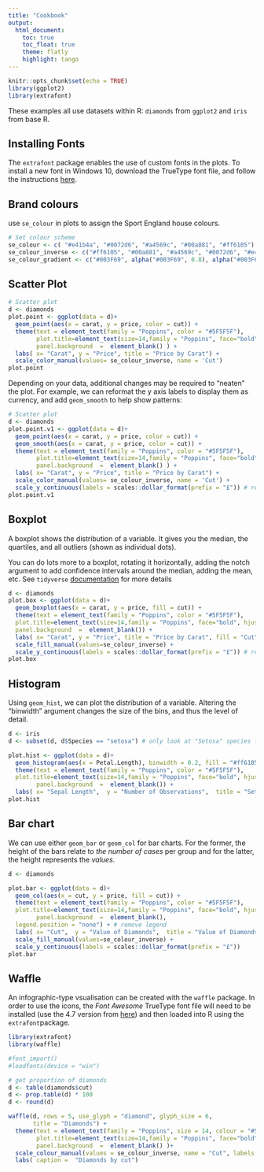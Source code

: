 ```yaml
---
title: "Cookbook"
output:
  html_document:  
    toc: true  
    toc_float: true 
    theme: flatly
    highlight: tango
---
```


```r
knitr::opts_chunk$set(echo = TRUE)
library(ggplot2)
library(extrafont)
```


These examples all use datasets within R: `diamonds` from `ggplot2` and `iris` from base R.

## Installing Fonts

The `extrafont` package enables the use of custom fonts in the plots. To install a new font in Windows 10, download the TrueType font file, and follow the instructions [here](https://www.cnet.com/how-to/how-to-add-remove-and-modify-fonts-in-windows-10/).

## Brand colours

use `se_colour` in plots to assign the Sport England house colours. 

```r
# Set colour scheme
se_colour <- c( "#e41b4a", "#0072d6", "#a4569c", "#00a881", "#ff6105")
se_colour_inverse <- c("#ff6105", "#00a881", "#a4569c", "#0072d6", "#e41b4a")
se_colour_gradient <- c("#003F69", alpha("#003F69", 0.8), alpha("#003F69", 0.6), alpha("#003F69", 0.4), alpha("#003F69", 0.2)) # changes transparency
```

## Scatter Plot

```r

# Scatter plot
d <- diamonds
plot.point <- ggplot(data = d)+ 
  geom_point(aes(x = carat, y = price, color = cut)) + 
  theme(text = element_text(family = "Poppins", color = "#5F5F5F"), 
        plot.title=element_text(size=14,family = "Poppins", face="bold", hjust = 0.5), 
        panel.background  =  element_blank() ) + 
  labs( x= "Carat", y = "Price", title = "Price by Carat") +
  scale_color_manual(values= se_colour_inverse, name = 'Cut') 
plot.point
```

Depending on your data, additional changes may be required to "neaten" the plot. For example, we can reformat the y axis labels to display them as currency, and add `geom_smooth` to help show patterns:

```r

# Scatter plot
d <- diamonds
plot.point.v1 <- ggplot(data = d)+ 
  geom_point(aes(x = carat, y = price, color = cut)) +
  geom_smooth(aes(x = carat, y = price, color = cut)) +
  theme(text = element_text(family = "Poppins", color = "#5F5F5F"), 
        plot.title=element_text(size=14,family = "Poppins", face="bold", hjust = 0.5), 
        panel.background  =  element_blank() ) + 
  labs( x= "Carat", y = "Price", title = "Price by Carat") +
  scale_color_manual(values= se_colour_inverse, name = 'Cut') +
  scale_y_continuous(labels = scales::dollar_format(prefix = "£")) # reformat scales to currency
plot.point.v1

```

## Boxplot

A boxplot shows the distribution of a variable. It gives you the median, the quartiles, and all outliers (shown as individual dots).

You can do lots more to a boxplot, rotating it horizontally, adding the notch argument to add confidence intervals around the median, adding the mean, etc. See `tidyverse` [documentation](https://ggplot2.tidyverse.org/reference/geom_boxplot.html) for more details

```r
d <- diamonds
plot.box <- ggplot(data = d)+ 
  geom_boxplot(aes(x = carat, y = price, fill = cut)) + 
  theme(text = element_text(family = "Poppins", color = "#5F5F5F"), 
  plot.title=element_text(size=14,family = "Poppins", face="bold", hjust = 0.5),
  panel.background  =  element_blank()) +
  labs( x= "Carat", y = "Price", title = "Price by Carat", fill = "Cut") +
  scale_fill_manual(values=se_colour_inverse) +
  scale_y_continuous(labels = scales::dollar_format(prefix = "£")) # reformat scales to currency
plot.box


```

## Histogram

Using `geom_hist`, we can plot the distribution of a variable. Altering the "binwidth" argument changes the size of the bins, and thus the level of detail.

```r
d <- iris 
d <- subset(d, d$Species == "setosa") # only look at "Setosa" species from the Iris dataset

plot.hist <- ggplot(data = d)+ 
  geom_histogram(aes(x = Petal.Length), binwidth = 0.2, fill = "#ff6105") + 
  theme(text = element_text(family = "Poppins", color = "#5F5F5F"), 
  plot.title=element_text(size=14,family = "Poppins", face="bold", hjust = 0.5),
        panel.background  =  element_blank()) + 
  labs( x= "Sepal Length",  y = "Number of Observations",  title = "Setosa Petal Length Distribution") 
plot.hist

```

## Bar chart

We can use either `geom_bar` or `geom_col` for bar charts. For the former, the height of the bars relate to *the number of cases* per group and for the latter, the height represents the *values*. 


```r
d <- diamonds  

plot.bar <- ggplot(data = d)+ 
  geom_col(aes(x = cut, y = price, fill = cut)) + 
  theme(text = element_text(family = "Poppins", color = "#5F5F5F"), 
  plot.title=element_text(size=14,family = "Poppins", face="bold", hjust = 0.5),
        panel.background  =  element_blank(),
  legend.position = "none") + # remove legend
  labs( x= "Cut",  y = "Value of Diamonds",  title = "Value of Diamonds by Cut") +
  scale_fill_manual(values=se_colour_inverse) +
  scale_y_continuous(labels = scales::dollar_format(prefix = "£"))
plot.bar

```

## Waffle

An infographic-type vsualisation can be created with the `waffle` package. In order to use the icons, the *Font Awesome* TrueType font file will need to be installed (use the 4.7 version from [here](https://github.com/FortAwesome/Font-Awesome/releases/tag/v4.7.0])) and then loaded into R using the `extrafont`package.

```r
library(extrafont)
library(waffle)

#font_import()
#loadfonts(device = "win")

# get proportion of diamonds 
d <- table(diamonds$cut)            
d <- prop.table(d) * 100
d <- round(d)

waffle(d, rows = 5, use_glyph = "diamond", glyph_size = 6, 
       title = "Diamonds") +
  theme(text = element_text(family = "Poppins", size = 14, colour = "#5F5F5F"),
        plot.title=element_text(size=14,family = "Poppins", face="bold", hjust = 0.5), 
        panel.background  =  element_blank() )+
  scale_colour_manual(values = se_colour_inverse, name = "Cut", labels = c("Fair", "Good", "Very Good", "Premium", "Ideal")) +
  labs( caption =  "Diamonds by cut")
```
